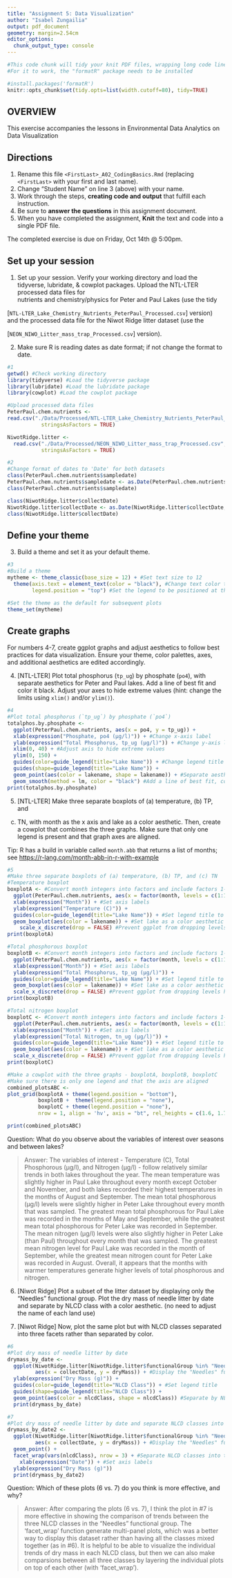 ```yaml
---
title: "Assignment 5: Data Visualization"
author: "Isabel Zungailia"
output: pdf_document
geometry: margin=2.54cm
editor_options: 
  chunk_output_type: console
---
```


```r
#This code chunk will tidy your knit PDF files, wrapping long code lines
#For it to work, the "formatR" package needs to be installed

#install.packages('formatR')
knitr::opts_chunk$set(tidy.opts=list(width.cutoff=80), tidy=TRUE)
```

## OVERVIEW

This exercise accompanies the lessons in Environmental Data Analytics on Data Visualization 

## Directions
1. Rename this file `<FirstLast>_A02_CodingBasics.Rmd` (replacing `<FirstLast>` with your first and last name).
2. Change "Student Name" on line 3 (above) with your name.
3. Work through the steps, **creating code and output** that fulfill each instruction.
4. Be sure to **answer the questions** in this assignment document.
5. When you have completed the assignment, **Knit** the text and code into a single PDF file.

The completed exercise is due on Friday, Oct 14th @ 5:00pm.



## Set up your session 
1. Set up your session. Verify your working directory and load the tidyverse, 
lubridate, & cowplot packages. Upload the NTL-LTER processed data files for  
nutrients and chemistry/physics for Peter and Paul Lakes (use the tidy

[`NTL-LTER_Lake_Chemistry_Nutrients_PeterPaul_Processed.csv`] version) and 
the processed data file for the Niwot Ridge litter dataset (use the

[`NEON_NIWO_Litter_mass_trap_Processed.csv`] version). 

2. Make sure R is reading dates as date format; if not change the format to date.

```r
#1 
getwd() #Check working directory
library(tidyverse) #Load the tidyverse package
library(lubridate) #Load the lubridate package
library(cowplot) #Load the cowplot package

#Upload processed data files
PeterPaul.chem.nutrients <- 
read.csv("./Data/Processed/NTL-LTER_Lake_Chemistry_Nutrients_PeterPaul_Processed.csv",
           stringsAsFactors = TRUE)

NiwotRidge.litter <-
  read.csv("./Data/Processed/NEON_NIWO_Litter_mass_trap_Processed.csv",
           stringsAsFactors = TRUE)

#2 
#Change format of dates to 'Date' for both datasets
class(PeterPaul.chem.nutrients$sampledate)
PeterPaul.chem.nutrients$sampledate <- as.Date(PeterPaul.chem.nutrients$sampledate, format = "%Y-%m-%d")
class(PeterPaul.chem.nutrients$sampledate)

class(NiwotRidge.litter$collectDate)
NiwotRidge.litter$collectDate <- as.Date(NiwotRidge.litter$collectDate, format = "%Y-%m-%d")
class(NiwotRidge.litter$collectDate)

```
## Define your theme
3. Build a theme and set it as your default theme.

```r
#3
#Build a theme
mytheme <- theme_classic(base_size = 12) + #Set text size to 12
  theme(axis.text = element_text(color = "black"), #Change text color to black
        legend.position = "top") #Set the legend to be positioned at the top of the plot

#Set the theme as the default for subsequent plots
theme_set(mytheme)
```

## Create graphs
For numbers 4-7, create ggplot graphs and adjust aesthetics to follow best 
practices for data visualization. Ensure your theme, color palettes, axes, 
and additional aesthetics are edited accordingly.

4. [NTL-LTER] Plot total phosphorus (`tp_ug`) by phosphate (`po4`), with 
separate aesthetics for Peter and Paul lakes. Add a line of best fit and 
color it black. Adjust your axes to hide extreme values (hint: change the 
limits using `xlim()` and/or `ylim()`).

```r
#4
#Plot total phosphorus (`tp_ug`) by phosphate (`po4`)
totalphos.by.phosphate <-
  ggplot(PeterPaul.chem.nutrients, aes(x = po4, y = tp_ug)) + 
  xlab(expression("Phosphate, po4 (µg/l)")) + #Change x-axis label
  ylab(expression("Total Phosphorus, tp_ug (µg/l)")) + #Change y-axis label
  xlim(0, 40) + #Adjust axis to hide extreme values
  ylim(0, 150) +
  guides(color=guide_legend(title="Lake Name")) + #Change legend title to "Lake Name"
  guides(shape=guide_legend(title="Lake Name")) +
  geom_point(aes(color = lakename, shape = lakename)) + #Separate aesthetics for Peter and Paul lakes
  geom_smooth(method = lm, color = "black") #Add a line of best fit, color it black
print(totalphos.by.phosphate)
```


5. [NTL-LTER] Make three separate boxplots of (a) temperature, (b) TP, and 
(c) TN, with month as the x axis and lake as a color aesthetic. Then, create 
a cowplot that combines the three graphs. Make sure that only one legend is 
present and that graph axes are aligned. 

Tip: R has a build in variable called `month.abb` that returns a list of months;
see <https://r-lang.com/month-abb-in-r-with-example>

```r
#5
#Make three separate boxplots of (a) temperature, (b) TP, and (c) TN
#Temperature boxplot
boxplotA <- #Convert month integers into factors and include factors 1-12 in the output
  ggplot(PeterPaul.chem.nutrients, aes(x = factor(month, levels = c(1:12)), y = temperature_C)) + 
  xlab(expression("Month")) + #Set axis labels
  ylab(expression("Temperature (C)")) +
  guides(color=guide_legend(title="Lake Name")) + #Set legend title to "Lake Name
  geom_boxplot(aes(color = lakename)) + #Set lake as a color aesthetic
    scale_x_discrete(drop = FALSE) #Prevent ggplot from dropping levels having no data
print(boxplotA)

#Total phosphorous boxplot
boxplotB <- #Convert month integers into factors and include factors 1-12 in the output
  ggplot(PeterPaul.chem.nutrients, aes(x = factor(month, levels = c(1:12)), y = tp_ug)) + 
  xlab(expression("Month")) + #Set axis labels
  ylab(expression("Total Phosphorus, tp_ug (µg/l)")) +
  guides(color=guide_legend(title="Lake Name")) + #Set legend title to "Lake Name
  geom_boxplot(aes(color = lakename)) + #Set lake as a color aesthetic
  scale_x_discrete(drop = FALSE) #Prevent ggplot from dropping levels having no data
print(boxplotB)

#Total nitrogen boxplot
boxplotC <- #Convert month integers into factors and include factors 1-12 in the output
  ggplot(PeterPaul.chem.nutrients, aes(x = factor(month, levels = c(1:12)), y = tn_ug)) + 
  xlab(expression("Month")) + #Set axis labels
  ylab(expression("Total Nitrogen, tn_ug (µg/l)")) +
  guides(color=guide_legend(title="Lake Name")) + #Set legend title to "Lake Name"
  geom_boxplot(aes(color = lakename)) + #Set lake as a color aesthetic
  scale_x_discrete(drop = FALSE) #Prevent ggplot from dropping levels having no data
print(boxplotC)

#Make a cowplot with the three graphs - boxplotA, boxplotB, boxplotC
#Make sure there is only one legend and that the axis are aligned
combined_plotsABC <-
plot_grid(boxplotA + theme(legend.position = "bottom"), 
          boxplotB +  theme(legend.position = "none"), 
          boxplotC + theme(legend.position = "none"), 
          nrow = 1, align = 'hv', axis = "bt", rel_heights = c(1.6, 1.7, 2.3))

print(combined_plotsABC)

```

Question: What do you observe about the variables of interest over seasons 
and between lakes? 

> Answer: The variables of interest - Temperature (C), Total Phosphorous (µg/l), and Nitrogen (µg/l) - follow relatively similar trends in both lakes throughout the year. The mean temperature was slightly higher in Paul Lake throughout every month except October and November, and both lakes recorded their highest temperatures in the months of August and September. The mean total phosphorous (µg/l) levels were slightly higher in Peter Lake throughout every month that was sampled. The greatest mean total phosphorous for Paul Lake was recorded in the months of May and September, while the greatest mean total phosphorous for Peter Lake was recorded in September. The mean nitrogen (µg/l) levels were also slightly higher in Peter Lake (than Paul) throughout every month that was sampled. The greatest mean nitrogen level for Paul Lake was recorded in the month of September, while the greatest mean nitrogen count for Peter Lake was recorded in August. Overall, it appears that the months with warmer temperatures generate higher levels of total phosphorous and nitrogen.

6. [Niwot Ridge] Plot a subset of the litter dataset by displaying only the 
"Needles" functional group. Plot the dry mass of needle litter by date and 
separate by NLCD class with a color aesthetic. (no need to adjust the name 
of each land use)

7. [Niwot Ridge] Now, plot the same plot but with NLCD classes separated into 
three facets rather than separated by color. 

```r
#6
#Plot dry mass of needle litter by date
drymass_by_date <-
  ggplot(NiwotRidge.litter[NiwotRidge.litter$functionalGroup %in% "Needles",], 
         aes(x = collectDate, y = dryMass)) + #Display the "Needles" functional group
  ylab(expression("Dry Mass (g)")) +
  guides(color=guide_legend(title="NLCD Class")) + #Set legend title
  guides(shape=guide_legend(title="NLCD Class")) +
  geom_point(aes(color = nlcdClass, shape = nlcdClass)) #Separate by NLCD class with a color aesthetic
  print(drymass_by_date)

#7
#Plot dry mass of needle litter by date and separate NLCD classes into three facets
drymass_by_date2 <-
  ggplot(NiwotRidge.litter[NiwotRidge.litter$functionalGroup %in% "Needles",], 
         aes(x = collectDate, y = dryMass)) + #Display the "Needles" functional group
  geom_point() +
  facet_wrap(vars(nlcdClass), nrow = 3) + #Separate NLCD classes into three facets
    xlab(expression("Date")) + #Set axis labels
  ylab(expression("Dry Mass (g)"))
  print(drymass_by_date2)

```
Question: Which of these plots (6 vs. 7) do you think is more effective, and why? 

> Answer: After comparing the plots (6 vs. 7), I think the plot in #7 is more effective in showing the comparison of trends between the three NLCD classes in the "Needles" functional group. The 'facet_wrap' function generate multi-panel plots, which was a better way to display this dataset rather than having all the classes mixed together (as in #6). It is helpful to be able to visualize the individual trends of dry mass in each NLCD class, but then we can also make comparsions between all three classes by layering the individual plots on top of each other (with 'facet_wrap'). 